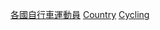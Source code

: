 {{Categories by country|nocat}}
{{Portal|奧運會}}
[[Category:各國自行車運動員|]]
[[Category:奧運自由車選手|Country]]
[[Category:夏季奧運各國各項目運動員|Cycling]]